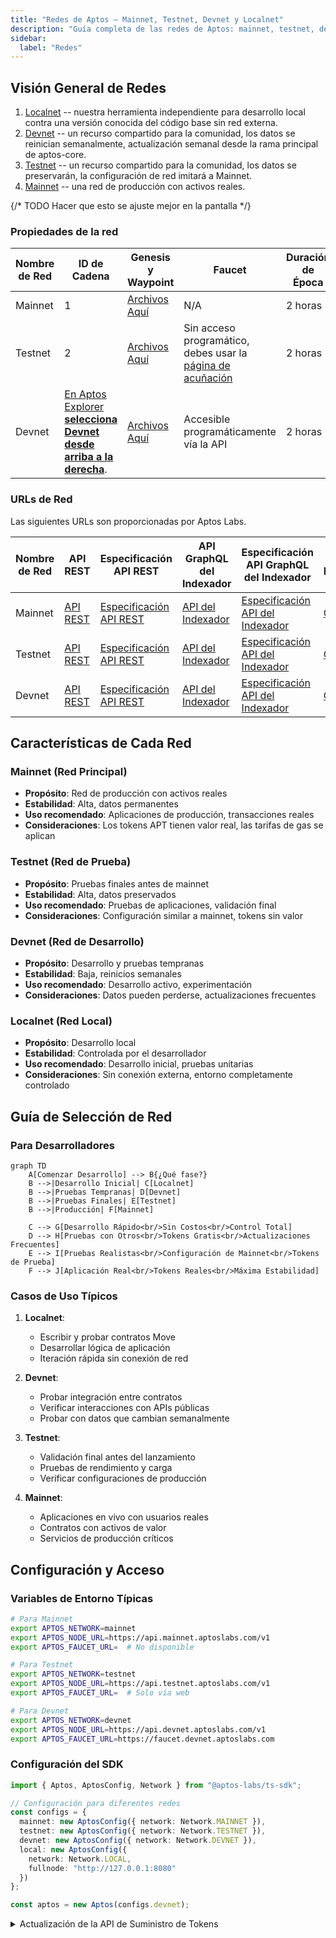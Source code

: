 ```yaml
---
title: "Redes de Aptos – Mainnet, Testnet, Devnet y Localnet"
description: "Guía completa de las redes de Aptos: mainnet, testnet, devnet y localnet. URLs, características, configuración y cuándo usar cada red."
sidebar:
  label: "Redes"
---
```


## Visión General de Redes

1. [Localnet](http://127.0.0.1:8080) -- nuestra herramienta independiente para desarrollo local contra una versión conocida del código base sin red externa.
2. [Devnet](https://api.devnet.aptoslabs.com/v1/spec#/) -- un recurso compartido para la comunidad, los datos se reinician semanalmente, actualización semanal desde la rama principal de aptos-core.
3. [Testnet](https://api.testnet.aptoslabs.com/v1/spec#/) -- un recurso compartido para la comunidad, los datos se preservarán, la configuración de red imitará a Mainnet.
4. [Mainnet](https://api.mainnet.aptoslabs.com/v1/spec#/) -- una red de producción con activos reales.

{/* TODO Hacer que esto se ajuste mejor en la pantalla */}

### Propiedades de la red

| Nombre de Red | ID de Cadena                                                                                                         | Genesis y Waypoint                                                              | Faucet                                                                           | Duración de Época | Proveedor de Red                                        | Cadencia de Lanzamiento | Cadencia de Limpieza |
| ------------- | -------------------------------------------------------------------------------------------------------------------- | ------------------------------------------------------------------------------- | -------------------------------------------------------------------------------- | ----------------- | ------------------------------------------------------- | ----------------------- | -------------------- |
| Mainnet       | 1                                                                                                                    | [Archivos Aquí](https://github.com/aptos-labs/aptos-networks/tree/main/mainnet) | N/A                                                                              | 2 horas           | Completamente Descentralizada                           | Mensual, varía          | Nunca                |
| Testnet       | 2                                                                                                                    | [Archivos Aquí](https://github.com/aptos-labs/aptos-networks/tree/main/testnet) | Sin acceso programático, debes usar la [página de acuñación](/es/network/faucet) | 2 horas           | Gestionada por Aptos Labs en nombre de Aptos Foundation | Mensual, varía          | Nunca                |
| Devnet        | [En Aptos Explorer **selecciona Devnet desde arriba a la derecha**](https://explorer.aptoslabs.com/?network=Devnet). | [Archivos Aquí](https://github.com/aptos-labs/aptos-networks/tree/main/devnet)  | Accesible programáticamente vía la API                                           | 2 horas           | Gestionada por Aptos Labs en nombre de Aptos Foundation | Semanal                 | En actualización     |

### URLs de Red

Las siguientes URLs son proporcionadas por Aptos Labs.

| Nombre de Red | API REST                                         | Especificación API REST                                                | API GraphQL del Indexador                                         | Especificación API GraphQL del Indexador                                                                                          | GRPC del Indexador                         | Faucet                                         | API de Suministro de Tokens Actual                      |
| ------------- | ------------------------------------------------ | ---------------------------------------------------------------------- | ----------------------------------------------------------------- | --------------------------------------------------------------------------------------------------------------------------------- | ------------------------------------------ | ---------------------------------------------- | ------------------------------------------------------- |
| Mainnet       | [API REST](https://api.mainnet.aptoslabs.com/v1) | [Especificación API REST](https://api.mainnet.aptoslabs.com/v1/spec#/) | [API del Indexador](https://api.mainnet.aptoslabs.com/v1/graphql) | [Especificación API del Indexador](https://cloud.hasura.io/public/graphiql?endpoint=https://api.mainnet.aptoslabs.com/v1/graphql) | [GRPC](https://grpc.mainnet.aptoslabs.com) | N/A                                            | [API](https://aptos-supply.dev.gcp.aptosdev.com/supply) |
| Testnet       | [API REST](https://api.testnet.aptoslabs.com/v1) | [Especificación API REST](https://api.testnet.aptoslabs.com/v1/spec#/) | [API del Indexador](https://api.testnet.aptoslabs.com/v1/graphql) | [Especificación API del Indexador](https://cloud.hasura.io/public/graphiql?endpoint=https://api.testnet.aptoslabs.com/v1/graphql) | [GRPC](https://grpc.testnet.aptoslabs.com) | [Acuñar](/es/network/faucet)                   | N/A                                                     |
| Devnet        | [API REST](https://api.devnet.aptoslabs.com/v1)  | [Especificación API REST](https://api.devnet.aptoslabs.com/v1/spec#/)  | [API del Indexador](https://api.devnet.aptoslabs.com/v1/graphql)  | [Especificación API del Indexador](https://cloud.hasura.io/public/graphiql?endpoint=https://api.devnet.aptoslabs.com/v1/graphql)  | [GRPC](https://grpc.devnet.aptoslabs.com)  | [Faucet](https://faucet.devnet.aptoslabs.com/) | N/A                                                     |

## Características de Cada Red

### **Mainnet (Red Principal)**

- **Propósito**: Red de producción con activos reales
- **Estabilidad**: Alta, datos permanentes
- **Uso recomendado**: Aplicaciones de producción, transacciones reales
- **Consideraciones**: Los tokens APT tienen valor real, las tarifas de gas se aplican

### **Testnet (Red de Prueba)**

- **Propósito**: Pruebas finales antes de mainnet
- **Estabilidad**: Alta, datos preservados
- **Uso recomendado**: Pruebas de aplicaciones, validación final
- **Consideraciones**: Configuración similar a mainnet, tokens sin valor

### **Devnet (Red de Desarrollo)**

- **Propósito**: Desarrollo y pruebas tempranas
- **Estabilidad**: Baja, reinicios semanales
- **Uso recomendado**: Desarrollo activo, experimentación
- **Consideraciones**: Datos pueden perderse, actualizaciones frecuentes

### **Localnet (Red Local)**

- **Propósito**: Desarrollo local
- **Estabilidad**: Controlada por el desarrollador
- **Uso recomendado**: Desarrollo inicial, pruebas unitarias
- **Consideraciones**: Sin conexión externa, entorno completamente controlado

## Guía de Selección de Red

### **Para Desarrolladores**

```mermaid
graph TD
    A[Comenzar Desarrollo] --> B{¿Qué fase?}
    B -->|Desarrollo Inicial| C[Localnet]
    B -->|Pruebas Tempranas| D[Devnet]
    B -->|Pruebas Finales| E[Testnet]
    B -->|Producción| F[Mainnet]

    C --> G[Desarrollo Rápido<br/>Sin Costos<br/>Control Total]
    D --> H[Pruebas con Otros<br/>Tokens Gratis<br/>Actualizaciones Frecuentes]
    E --> I[Pruebas Realistas<br/>Configuración de Mainnet<br/>Tokens de Prueba]
    F --> J[Aplicación Real<br/>Tokens Reales<br/>Máxima Estabilidad]
```

### **Casos de Uso Típicos**

1. **Localnet**:
   - Escribir y probar contratos Move
   - Desarrollar lógica de aplicación
   - Iteración rápida sin conexión de red

2. **Devnet**:
   - Probar integración entre contratos
   - Verificar interacciones con APIs públicas
   - Probar con datos que cambian semanalmente

3. **Testnet**:
   - Validación final antes del lanzamiento
   - Pruebas de rendimiento y carga
   - Verificar configuraciones de producción

4. **Mainnet**:
   - Aplicaciones en vivo con usuarios reales
   - Contratos con activos de valor
   - Servicios de producción críticos

## Configuración y Acceso

### **Variables de Entorno Típicas**

```bash
# Para Mainnet
export APTOS_NETWORK=mainnet
export APTOS_NODE_URL=https://api.mainnet.aptoslabs.com/v1
export APTOS_FAUCET_URL=  # No disponible

# Para Testnet
export APTOS_NETWORK=testnet
export APTOS_NODE_URL=https://api.testnet.aptoslabs.com/v1
export APTOS_FAUCET_URL=  # Solo vía web

# Para Devnet
export APTOS_NETWORK=devnet
export APTOS_NODE_URL=https://api.devnet.aptoslabs.com/v1
export APTOS_FAUCET_URL=https://faucet.devnet.aptoslabs.com
```

### **Configuración del SDK**

```typescript
import { Aptos, AptosConfig, Network } from "@aptos-labs/ts-sdk";

// Configuración para diferentes redes
const configs = {
  mainnet: new AptosConfig({ network: Network.MAINNET }),
  testnet: new AptosConfig({ network: Network.TESTNET }),
  devnet: new AptosConfig({ network: Network.DEVNET }),
  local: new AptosConfig({
    network: Network.LOCAL,
    fullnode: "http://127.0.0.1:8080"
  })
};

const aptos = new Aptos(configs.devnet);
```

<details>
  <summary>Actualización de la API de Suministro de Tokens</summary>
  El 12 de diciembre de 2024, la Fundación Aptos actualizó su API de suministro de tokens actual. Esta versión actualizada de la API refleja con más precisión el suministro circulante actual de mainnet al actualizar el número de suministro circulante al comienzo del período mensual actual. La versión anterior de la API reportaba el suministro circulante del período mensual anterior. No ha habido cambios en el cronograma de suministro circulante de la red y el suministro circulante de la red sigue siendo consistente con la tokenómica original publicada [aquí](https://aptosnetwork.com/currents/aptos-tokenomics-overview).
</details>
